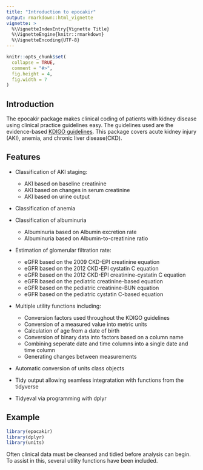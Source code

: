 ```yaml
---
title: "Introduction to epocakir"
output: rmarkdown::html_vignette
vignette: >
  %\VignetteIndexEntry{Vignette Title}
  %\VignetteEngine{knitr::rmarkdown}
  %\VignetteEncoding{UTF-8}
---
```


```r
knitr::opts_chunk$set(
  collapse = TRUE,
  comment = "#>",
  fig.height = 4,
  fig.width = 7
)
```

## Introduction

The epocakir package makes clinical coding of patients with kidney disease using clinical practice guidelines easy. The guidelines used are the evidence-based [KDIGO guidelines](https://kdigo.org/guidelines/). This package covers acute kidney injury (AKI), anemia, and chronic liver disease(CKD).

## Features

-   Classification of AKI staging:

    -   AKI based on baseline creatinine
    -   AKI based on changes in serum creatinine
    -   AKI based on urine output

-   Classification of anemia

-   Classification of albuminuria

    -   Albuminuria based on Albumin excretion rate
    -   Albuminuria based on Albumin-to-creatinine ratio

-   Estimation of glomerular filtration rate:

    -   eGFR based on the 2009 CKD-EPI creatinine equation
    -   eGFR based on the 2012 CKD-EPI cystatin C equation
    -   eGFR based on the 2012 CKD-EPI creatinine-cystatin C equation
    -   eGFR based on the pediatric creatinine-based equation
    -   eGFR based on the pediatric creatinine-BUN equation
    -   eGFR based on the pediatric cystatin C-based equation

-   Multiple utility functions including:

    -   Conversion factors used throughout the KDIGO guidelines
    -   Conversion of a measured value into metric units
    -   Calculation of age from a date of birth
    -   Conversion of binary data into factors based on a column name
    -   Combining seperate date and time columns into a single date and time column
    -   Generating changes between measurements

-   Automatic conversion of units class objects

-   Tidy output allowing seamless integratation with functions from the tidyverse

-   Tidyeval via programming with dplyr

## Example

```r
library(epocakir)
library(dplyr)
library(units)
```

Often clinical data must be cleansed and tidied before analysis can begin. To assist in this, several utility functions have been included.
